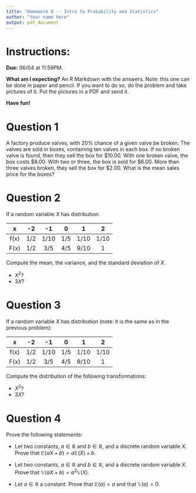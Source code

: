 ```yaml
---
title: "Homework 8 -- Intro to Probability and Statistics"
author: "Your name here"
output: pdf_document
---
```


# Instructions:

**Due:** 06/04 at 11:59PM.

**What am I expecting?** An R Markdown with the answers. Note: this one can be done in paper and pencil. If you want to do so, do the problem and take pictures of it. Put the pictures in a PDF and send it.

**Have fun!**

# Question 1

A factory produce valves, with 20\% chance of a given valve be broken. The valves are sold in boxes, containing ten valves in each box. If no broken valve is found, then they sell the box for \$10.00. With one broken valve, the box costs \$8.00. With two or three, the box is sold for \$6.00. More than three valves broken, they sell the box for \$2.00. What is the mean sales price for the boxes?

# Question 2

If a random variable $X$ has distribution:

|   x  |  -2 |  -1  |  0  |   1  |   2  |
|:----:|:---:|:----:|:---:|:----:|:----:|
| f(x) | 1/2 | 1/10 | 1/5 | 1/10 | 1/10 |
| F(x) | 1/2 |  3/5 | 4/5 | 9/10 |   1  |

Compute the mean, the variance, and the standard deviation of $X$.

* $X^2$?
* $3X$?

# Question 3

If a random variable $X$ has distribution (note: it is the same as in the previous problem):

|   x  |  -2 |  -1  |  0  |   1  |   2  |
|:----:|:---:|:----:|:---:|:----:|:----:|
| f(x) | 1/2 | 1/10 | 1/5 | 1/10 | 1/10 |
| F(x) | 1/2 |  3/5 | 4/5 | 9/10 |   1  |

Compute the distribution of the following transformations:

* $X^2$?
* $3X$?

# Question 4

Prove the following statements:

* Let two constants, $a \in \mathbb{R}$ and $b \in \mathbb{R}$, and a discrete random variable $X$. Prove that $\mathbb{E}(aX+b) = a\mathbb{E}(X) + b$.

* Let two constants, $a \in \mathbb{R}$ and $b \in \mathbb{R}$, and a discrete random variable $X$. Prove that $\mathbb{V}(aX+b) = a^2\mathbb{V}(X)$.

* Let $a \in \mathbb{R}$ a constant. Prove that $\mathbb{E}(a) = a$ and that $\mathbb{V}(a) = 0$.